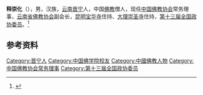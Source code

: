 '''释崇化'''（{{bd|1971年|6月|}}），男，汉族，[[云南|云南]][[晋宁县|晋宁]]人，中国[[佛教|佛教]]僧人，现任[[中国佛教协会|中国佛教协会]]常务理事，[[云南省佛教协会|云南省佛教协会]]副会长，[[昆明|昆明]][[宝华寺|宝华寺]]住持、[[大理市|大理]][[崇圣寺_(大理)|崇圣寺]]住持，[[第十三届全国政协委员|第十三届全国政协委员]]。<ref>{{Cite web|title=崇化法师|url=http://www.chinabuddhism.com.cn/hcfjjjjlh2014/jjgm/2014-10-30/7267.html|accessdate=2020-11-11|work=中国佛教协会}}</ref>

== 参考资料 ==
{{reflist}}

{{中国人物小作品}}
{{中国佛教协会第七届理事会}}

{{Authority control}}
{{DEFAULTSORT:Shi}}
[[Category:晋宁人|Category:晋宁人]]
[[Category:中国佛学院校友|Category:中国佛学院校友]]
[[Category:中國佛教人物|Category:中國佛教人物]]
[[Category:中国佛教协会常务理事|Category:中国佛教协会常务理事]]
[[Category:第十三届全国政协委员|Category:第十三届全国政协委员]]